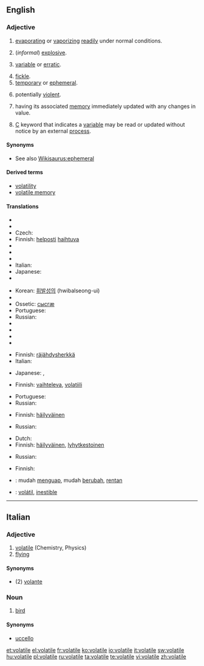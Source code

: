 ==English==
{{wikipedia}}

===Adjective===
{{infl|en|adjective}}

# {{physics}} [[evaporating]] or [[vaporizing]] [[readily]] under normal conditions.
# {{chemistry}} (''informal'') [[explosive]].
# {{context|of a price etc}} [[variable]] or [[erratic]].
# [[fickle]].
# [[temporary]] or [[ephemeral]].
# {{context|of a situation}} potentially [[violent]].
# {{computing|of a variable}} having its associated [[memory]] immediately updated with any changes in value.
# {{programming}} [[C]] keyword that indicates a [[variable]] may be read or updated without notice by an external [[process]].

====Synonyms====
* See also [[Wikisaurus:ephemeral]]

====Derived terms====
* [[volatility]]
* [[volatile memory]]

====Translations====
{{trans-top|evaporating or vaporizing readily under normal conditions}}
* {{trreq|Afrikaans}}
* {{trreq|Chinese}}
* Czech: {{t-|cs|prchavý|m}}
* Finnish: [[helposti]] [[haihtuva]]
* {{trreq|French}}
* {{trreq|German}}
* {{trreq|Hebrew}}
* Italian: {{t+|it|volatile}}
* Japanese: {{t|ja|揮発性|tr=kihatsusei|sc=Jpan}} {{qualifier|adnominal}}
* {{trreq|Javanese}}
{{trans-mid}}
* Korean: [[휘발성의]] (hwibalseong-ui)
* {{trreq|Norwegian}}
* Ossetic: [[сысгæ]]
* Portuguese: {{t+|pt|volátil}}
* Russian: {{t|ru|летучий|tr=letúčij|sc=Cyrl}}
* {{trreq|Spanish}}
* {{trreq|Thai}}
* {{trreq|Turkish}}
* {{trreq|Vietnamese}}
{{trans-bottom}}

{{trans-top|(informal) explosive}}
* Finnish: [[räjähdysherkkä]]
* Italian: {{t+|it|volatile}}
{{trans-mid}}
* Japanese: {{t|ja|発破|tr=happa|sc=Jpan}}, {{qualifier|formal}} {{t+|ja|爆弾|tr=bakudan|sc=Jpan}}
{{trans-bottom}}

{{trans-top|(of a price etc) variable or erratic}}
* Finnish: [[vaihteleva]], [[volatiili]]
{{trans-mid}}
* Portuguese: {{t|pt|instável}}
* Russian: {{t|ru|изменчивый|tr=izménčivyj|sc=Cyrl}}
{{trans-bottom}}

{{trans-top|fickle}}
* Finnish: [[häilyväinen]]
{{trans-mid}}
* Russian: {{t|ru|непостоянный|tr=nepostojánnyj|sc=Cyrl}}
{{trans-bottom}}

{{trans-top|temporary or ephemeral}}
* Dutch: {{t+|nl|tijdelijk}}
* Finnish: [[häilyväinen]], [[lyhytkestoinen]]
{{trans-mid}}
* Russian: {{t|ru|летучий|tr=letúčij|sc=Cyrl}}
{{trans-bottom}}

{{trans-top|(of a situation) potentially violent}}
* Finnish: {{t-|fi|epävakaa}}
{{trans-mid}}
{{trans-bottom}}

{{checktrans-top}}
* {{ttbc|Indonesian}}: mudah [[uap|menguap]], mudah [[ubah|berubah]], [[rentan]]
* {{ttbc|Spanish}}: [[volátil]], [[inestible]]
{{checktrans-bottom}}

----

==Italian==

===Adjective===
{{it-adj|volatil|e|i}}

# [[volatile#English|volatile]] (Chemistry, Physics)
# [[flying]]

====Synonyms====
* (2) [[volante]]

===Noun===
{{it-noun|volatil|m|e|i}}

# [[bird]]

====Synonyms====
* [[uccello]]

[[et:volatile]]
[[el:volatile]]
[[fr:volatile]]
[[ko:volatile]]
[[io:volatile]]
[[it:volatile]]
[[sw:volatile]]
[[hu:volatile]]
[[pl:volatile]]
[[ru:volatile]]
[[ta:volatile]]
[[te:volatile]]
[[vi:volatile]]
[[zh:volatile]]